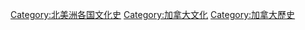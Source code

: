 [[Category:北美洲各国文化史|Category:北美洲各国文化史]]
[[Category:加拿大文化|Category:加拿大文化]]
[[Category:加拿大歷史|Category:加拿大歷史]]